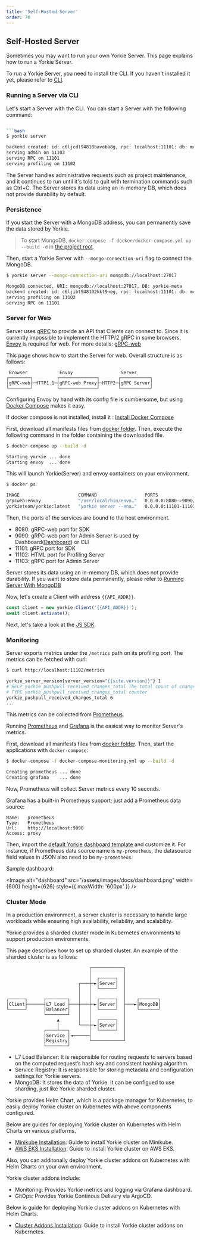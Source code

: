 ```yaml
---
title: 'Self-Hosted Server'
order: 70
---
```


## Self-Hosted Server

Sometimes you may want to run your own Yorkie Server. This page explains how to run a Yorkie Server.

To run a Yorkie Server, you need to install the CLI. If you haven't installed it yet, please refer to [CLI](/docs/cli).

### Running a Server via CLI

Let's start a Server with the CLI. You can start a Server with the following command:

```bash

```bash
$ yorkie server

backend created: id: c6ljcdl94818baveba8g, rpc: localhost:11101: db: memory
serving admin on 11103
serving RPC on 11101
serving profiling on 11102
```
The Server handles administrative requests such as project maintenance, and it continues to run until it's told to quit with termination commands such as Ctrl+C.
The Server stores its data using an in-memory DB, which does not provide durability by default.

### Persistence

If you start the Server with a MongoDB address, you can permanently save the data stored by Yorkie.

> To start MongoDB, `docker-compose -f docker/docker-compose.yml up --build -d` in [the project root](https://github.com/yorkie-team/yorkie).

Then, start a Yorkie Server with `--mongo-connection-uri` flag to connect the MongoDB.

```bash
$ yorkie server --mongo-connection-uri mongodb://localhost:27017

MongoDB connected, URI: mongodb://localhost:27017, DB: yorkie-meta
backend created: id: c6ljibt948102kkt9neg, rpc: localhost:11101: db: mongodb://localhost:27017
serving profiling on 11102
serving RPC on 11101
```

### Server for Web

Server uses [gRPC](https://grpc.io/) to provide an API that Clients can connect to. Since it is currently impossible to implement the HTTP/2 gRPC in some browsers, [Envoy](https://www.envoyproxy.io/) is required for web. For more details: [gRPC-web](https://grpc.io/blog/state-of-grpc-web/)

This page shows how to start the Server for web. Overall structure is as follows:

```
 Browser            Envoy                  Server
┌────────┐         ┌──────────────┐       ┌───────────┐
│gRPC-web├─HTTP1.1─┤gRPC-web Proxy├─HTTP2─┤gRPC Server│
└────────┘         └──────────────┘       └───────────┘
```

Configuring Envoy by hand with its config file is cumbersome, but using [Docker Compose](https://docs.docker.com/compose/) makes it easy.

<Alert status="warning">If docker compose is not installed, install it : [Install Docker Compose](https://docs.docker.com/compose/install/)</Alert>

First, download all manifests files from [docker folder](https://github.com/yorkie-team/yorkie-team.github.io/tree/main/docker). Then, execute the following command in the folder containing the downloaded file.

```bash
$ docker-compose up --build -d

Starting yorkie ... done
Starting envoy  ... done
```

This will launch Yorkie(Server) and envoy containers on your environment.

```bash
$ docker ps

IMAGE                      COMMAND                  PORTS                                  NAMES
grpcweb:envoy              "/usr/local/bin/envo…"   0.0.0.0:8080->9090/tcp                 envoy
yorkieteam/yorkie:latest   "yorkie server --ena…"   0.0.0.0:11101-11103->11101-11103/tcp   yorkie
```

Then, the ports of the services are bound to the host environment.

- 8080: gRPC-web port for SDK
- 9090: gRPC-web port for Admin Server is used by Dashboard([Dashboard](https://github.com/yorkie-team/dashboard)) or CLI
- 11101: gRPC port for SDK
- 11102: HTML port for Profiling Server
- 11103: gRPC port for Admin Server

<Alert status="warning">Server stores its data using an in-memory DB, which does not provide durability. If you want to store data permanently, please refer to [Running Server With MongoDB](/docs/server#running-server-with-mongodb)</Alert>

Now, let's create a Client with address `{{API_ADDR}}`.

```javascript
const client = new yorkie.Client('{{API_ADDR}}');
await client.activate();
```

Next, let's take a look at the [JS SDK](/docs/js-sdk).

### Monitoring

Server exports metrics under the `/metrics` path on its profiling port.
The metrics can be fetched with curl:

```bash
$ curl http://localhost:11102/metrics

yorkie_server_version{server_version="{{site.version}}"} 1
# HELP yorkie_pushpull_received_changes_total The total count of changes included
# TYPE yorkie_pushpull_received_changes_total counter
yorkie_pushpull_received_changes_total 6
...
```

This metrics can be collected from [Prometheus](https://prometheus.io/).

Running [Prometheus](https://prometheus.io/) and [Grafana](https://grafana.com/oss/grafana/) is the easiest way to monitor Server's metrics.

First, download all manifests files from [docker folder](https://github.com/yorkie-team/yorkie-team.github.io/tree/main/docker). Then, start the applications with `docker-compose`:

```bash
$ docker-compose -f docker-compose-monitoring.yml up --build -d

Creating prometheus ... done
Creating grafana    ... done
```

Now, Prometheus will collect Server metrics every 10 seconds.

Grafana has a built-in Prometheus support; just add a Prometheus data source:

```
Name:   prometheus
Type:   Prometheus
Url:    http://localhost:9090
Access: proxy
```

Then, import the [default Yorkie dashboard template](https://github.com/yorkie-team/yorkie-team.github.io/tree/main/docker/yorkie-dashboard.json) and customize it. For instance, if Prometheus data source name is `my-prometheus`, the datasource field values in JSON also need to be `my-prometheus`.

Sample dashboard:

<Image alt="dashboard" src="/assets/images/docs/dashboard.png" width={600} height={626} style={{ maxWidth: '600px' }} />

### Cluster Mode

In a production environment, a server cluster is necessary to handle large workloads while ensuring high availability, reliability, and scalability.

Yorkie provides a sharded cluster mode in Kubernetes environments to support production environments.

This page describes how to set up sharded cluster. An example of the sharded cluster is as follows:

```
                               ┌────────────┐
                               │            │
                               │  ┌──────┐  │
                           ┌───┼─►│Server│  │
                           │   │  └──────┘  │
                           │   │            │
┌──────┐      ┌────────┐   │   │  ┌──────┐  │    ┌───────┐
│Client├──────┤L7 Load ├───┼───┼─►│Server│  ├───►│MongoDB│
└──────┘      │Balancer│   │   │  └──────┘  │    └───────┘
              └────────┘   │   │            │
                   ▲       │   │  ┌──────┐  │
                   │       └───┼─►│Server│  │
              ┌────┴───┐       │  └──────┘  │
              │Service │◄──────┤            │
              │Registry│       └────────────┘
              └────────┘
```

- L7 Load Balancer: It is responsible for routing requests to servers based on the computed request’s hash key and consistent hashing algorithm.
- Service Registry: It is responsible for storing metadata and configuration settings for Yorkie servers.
- MongoDB: It stores the data of Yorkie. It can be configued to use sharding, just like Yorkie sharded cluster.

Yorkie provides Helm Chart, which is a package manager for Kubernetes, to easily deploy Yorkie cluster on Kubernetes with above components configured.

Below are guides for deploying Yorkie cluster on Kubernetes with Helm Charts on various platforms.

- [Minikube Installation](/docs/self-hosting-guide/minikube): Guide to install Yorkie cluster on Minikube.
- [AWS EKS Installation](/docs/self-hosting-guide/aws-eks): Guide to install Yorkie cluster on AWS EKS.

Also, you can additonally deploy Yorkie cluster addons on Kubernetes with Helm Charts on your own environment.

Yorkie cluster addons include:

- Monitoring: Provides Yorkie metrics and logging via Grafana dashboard.
- GitOps: Provides Yorkie Continous Delivery via ArgoCD.

Below is guide for deploying Yorkie cluster addons on Kubernetes with Helm Charts.

- [Cluster Addons Installation](/docs/self-hosting-guide/cluster-addons): Guide to install Yorkie cluster addons on Kubernetes.

